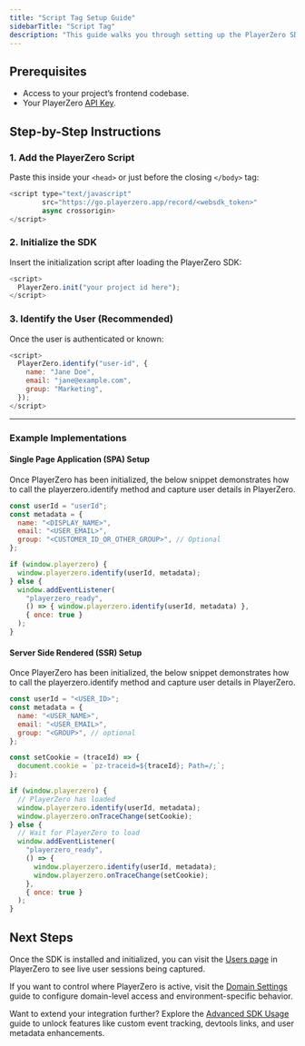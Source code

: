 ```yaml
---
title: "Script Tag Setup Guide"
sidebarTitle: "Script Tag"
description: "This guide walks you through setting up the PlayerZero SDK using a script tag to start monitoring and improving your frontend applications."
---
```


## Prerequisites
- Access to your project’s frontend codebase.
- Your PlayerZero [API Key](https://go.playerzero.app/setting/api-tokens).

## Step-by-Step Instructions

### 1. Add the PlayerZero Script

Paste this inside your `<head>` or just before the closing `</body>` tag:

```javascript
<script type="text/javascript"
        src="https://go.playerzero.app/record/<websdk_token>"
        async crossorigin>
</script>
```

### 2. Initialize the SDK

Insert the initialization script after loading the PlayerZero SDK:

```javascript
<script>
  PlayerZero.init("your project id here");
</script>
```

### 3. Identify the User (Recommended)

Once the user is authenticated or known:

```javascript
<script>
  PlayerZero.identify("user-id", {
    name: "Jane Doe",
    email: "jane@example.com",
    group: "Marketing",
  });
</script>
```

---
### Example Implementations

#### Single Page Application (SPA) Setup

Once PlayerZero has been initialized, the below snippet demonstrates how to call the playerzero.identify method and capture user details in PlayerZero.

```javascript
const userId = "userId";
const metadata = {
  name: "<DISPLAY_NAME>",
  email: "<USER_EMAIL>",
  group: "<CUSTOMER_ID_OR_OTHER_GROUP>", // Optional
};

if (window.playerzero) {
  window.playerzero.identify(userId, metadata);
} else {
  window.addEventListener(
    "playerzero_ready",
    () => { window.playerzero.identify(userId, metadata) },
    { once: true }
  );
}
```

#### Server Side Rendered (SSR) Setup

Once PlayerZero has been initialized, the below snippet demonstrates how to call the playerzero.identify method and capture user details in PlayerZero.

```javascript
const userId = "<USER_ID>";
const metadata = {
  name: "<USER_NAME>",
  email: "<USER_EMAIL>",
  group: "<GROUP>", // optional
};

const setCookie = (traceId) => {
  document.cookie = `pz-traceid=${traceId}; Path=/;`;
};

if (window.playerzero) {
  // PlayerZero has loaded
  window.playerzero.identify(userId, metadata);
  window.playerzero.onTraceChange(setCookie);
} else {
  // Wait for PlayerZero to load
  window.addEventListener(
    "playerzero_ready",
    () => {
      window.playerzero.identify(userId, metadata);
      window.playerzero.onTraceChange(setCookie);
    },
    { once: true }
  );
}
```

## Next Steps

Once the SDK is installed and initialized, you can visit the [Users page](https://go.playerzero.app/users) in PlayerZero to see live user sessions being captured.

If you want to control where PlayerZero is active, visit the [Domain Settings](/developer-guide/configuration-guides/capturing-user-sessions/domain-settings) guide to configure domain-level access and environment-specific behavior.

Want to extend your integration further? Explore the [Advanced SDK Usage](/developer-guide/configuration-guides/capturing-user-sessions/advanced-usage) guide to unlock features like custom event tracking, devtools links, and user metadata enhancements.
